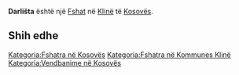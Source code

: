 {{Fshat në Kosovës
 | Emri                = Darlišta
| srp_N_name = Darlišta
| srp_N_FULL_NAME_RO = Darlišta
| srp_N_FULL_NAME_ND_RO = Darlista
| srp_N_SORT_NAME_RG = DARLISTA
| srp_N_FULL_NAME_RG = Darlišta
| srp_N_FULL_NAME_ND_RG = Darlista

 | Emri (Rasa dhanore) = 
 | Figura              = 
 | Shteti              = Kosovo
 | Komuna              = Klinë
 | Kodi postar         = 
 | Sipërfaqja          = 

 | Popullsia           = 

 | Regj. i popullsisë  = 
 | Dend. e popullsisë  = 
 | Faqja zyrtare       = 
 <!--- Koordinatat ----> 
 | Gjerësia            = 42.224167
 | Gjatësia            = 21.327778
 | Lartësia            = 
}}
'''Darlišta''' është një [[Fshat]] në [[Klinë]] të [[Kosovës]].

<!-- == Gjeografia == -->
<!-- == Historia == -->
<!-- == Demografia == -->
== Shih edhe ==
{{Komuna Klinë}}
{{Kosovo-Administrata-Cung}}

[[Kategoria:Fshatra në Kosovës]]
[[Kategoria:Fshatra në Kommunes Klinë]]
[[Kategoria:Vendbanime në Kosovës]]
